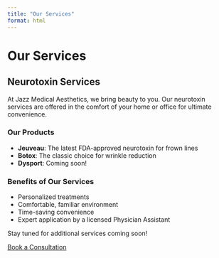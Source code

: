 ```yaml
---
title: "Our Services"
format: html
---
```


# <i class="fas fa-star"></i> Our Services

## <i class="fas fa-syringe"></i> Neurotoxin Services

At Jazz Medical Aesthetics, we bring beauty to you. Our neurotoxin services are offered in the comfort of your home or office for ultimate convenience. 

### <i class="fas fa-list-ul"></i> Our Products

- <i class="fas fa-check"></i> **Jeuveau**: The latest FDA-approved neurotoxin for frown lines
- <i class="fas fa-check"></i> **Botox**: The classic choice for wrinkle reduction
- <i class="fas fa-hourglass-half"></i> **Dysport**: Coming soon!

### <i class="fas fa-heart"></i> Benefits of Our Services

- <i class="fas fa-user-md"></i> Personalized treatments
- <i class="fas fa-home"></i> Comfortable, familiar environment
- <i class="fas fa-clock"></i> Time-saving convenience
- <i class="fas fa-certificate"></i> Expert application by a licensed Physician Assistant

<i class="fas fa-bell"></i> Stay tuned for additional services coming soon!

[<i class="fas fa-calendar-alt"></i> Book a Consultation](#){.btn .btn-primary}